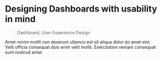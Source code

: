 # Designing Dashboards with usability in mind

> Dashboard, User Experience Design

Amet minim mollit non deserunt ullamco est sit aliqua dolor do amet sint. 
Velit officia consequat duis enim velit mollit. 
Exercitation veniam consequat sunt nostrud amet.
